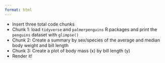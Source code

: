 ```yaml
---
format: html
---
```


-   Insert three total code chunks
-   Chunk 1: load `tidyverse` and `palmerpenguins` R packages and print
    the `penguins` dataset with `glimpse()`
-   Chunk 2: Create a summary by sex/species of the average and median
    body weight and bill length
-   Chunk 3: Create a plot of body mass (x) by bill length (y)
-   Render it!
